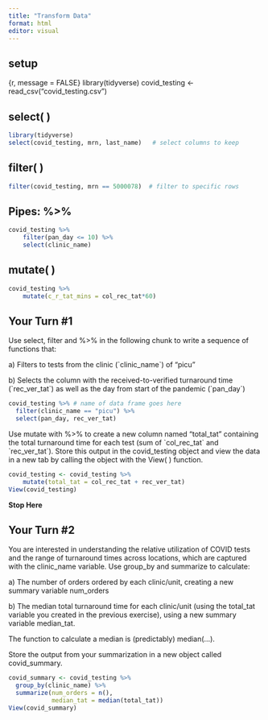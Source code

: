 ```yaml
---
title: "Transform Data"
format: html
editor: visual
---
```


## setup

{r, message = FALSE}
library(tidyverse)
covid_testing <- read_csv("covid_testing.csv")

## select( )

```r
library(tidyverse)
select(covid_testing, mrn, last_name)   # select columns to keep
```

## filter( )

```r
filter(covid_testing, mrn == 5000078)  # filter to specific rows
```

## Pipes: %\>%

```r
covid_testing %>% 
	filter(pan_day <= 10) %>% 
	select(clinic_name)
```

## mutate( )

```r
covid_testing %>%
	mutate(c_r_tat_mins = col_rec_tat*60)
```

## Your Turn #1

Use select, filter and %\>% in the following chunk to write a sequence of functions that:

a\) Filters to tests from the clinic (\`clinic_name\`) of "picu"

b\) Selects the column with the received-to-verified turnaround time (\`rec_ver_tat\`) as well as the day from start of the pandemic (\`pan_day\`)

```r
covid_testing %>% # name of data frame goes here
  filter(clinic_name == "picu") %>% 
  select(pan_day, rec_ver_tat) 
```

Use mutate with %\>% to create a new column named "total_tat" containing the total turnaround time for each test (sum of \`col_rec_tat\` and \`rec_ver_tat\`). Store this output in the covid_testing object and view the data in a new tab by calling the object with the View( ) function.

```r
covid_testing <- covid_testing %>%
	mutate(total_tat = col_rec_tat + rec_ver_tat)
View(covid_testing)
```

**Stop Here**

## Your Turn #2

You are interested in understanding the relative utilization of COVID tests and the range of turnaround times across locations, which are captured with the clinic_name variable. Use group_by and summarize to calculate:

a\) The number of orders ordered by each clinic/unit, creating a new summary variable num_orders

b\) The median total turnaround time for each clinic/unit (using the total_tat variable you created in the previous exercise), using a new summary variable median_tat.

The function to calculate a median is (predictably) median(...).

Store the output from your summarization in a new object called covid_summary.

```r
covid_summary <- covid_testing %>%
  group_by(clinic_name) %>%
  summarize(num_orders = n(),
            median_tat = median(total_tat))
View(covid_summary)
```
